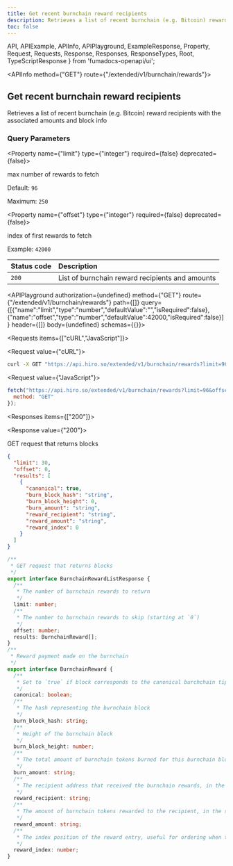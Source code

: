 ```yaml
---
title: Get recent burnchain reward recipients
description: Retrieves a list of recent burnchain (e.g. Bitcoin) reward recipients with the associated amounts and block info.
toc: false
---
```


  API,
  APIExample,
  APIInfo,
  APIPlayground,
  ExampleResponse,
  Property,
  Request,
  Requests,
  Response,
  Responses,
  ResponseTypes,
  Root,
  TypeScriptResponse
} from 'fumadocs-openapi/ui';

<Root baseUrl="https://api.hiro.so">

<API>

<APIInfo method={"GET"} route={"/extended/v1/burnchain/rewards"}>

## Get recent burnchain reward recipients

Retrieves a list of recent burnchain (e.g. Bitcoin) reward recipients with the associated amounts and block info
### Query Parameters

<Property name={"limit"} type={"integer"} required={false} deprecated={false}>

max number of rewards to fetch

<span>Default: `96`</span>

<span>Maximum: `250`</span>

</Property>

<Property name={"offset"} type={"integer"} required={false} deprecated={false}>

index of first rewards to fetch

<span>Example: `42000`</span>

</Property>

| Status code | Description |
| :------ | :------ |
| `200` | List of burnchain reward recipients and amounts |

<APIPlayground authorization={undefined} method={"GET"} route={"/extended/v1/burnchain/rewards"} path={[]} query={[{"name":"limit","type":"number","defaultValue":"","isRequired":false},{"name":"offset","type":"number","defaultValue":42000,"isRequired":false}]} header={[]} body={undefined} schemas={{}}>

</APIPlayground>

</APIInfo>

<APIExample>

<Requests items={["cURL","JavaScript"]}>

<Request value={"cURL"}>

```bash
curl -X GET "https://api.hiro.so/extended/v1/burnchain/rewards?limit=96&offset=42000"
```

</Request>

<Request value={"JavaScript"}>

```js
fetch("https://api.hiro.so/extended/v1/burnchain/rewards?limit=96&offset=42000", {
  method: "GET"
});
```

</Request>

</Requests>

<Responses items={["200"]}>

<Response value={"200"}>

GET request that returns blocks

<ResponseTypes>

<ExampleResponse>

```json
{
  "limit": 30,
  "offset": 0,
  "results": [
    {
      "canonical": true,
      "burn_block_hash": "string",
      "burn_block_height": 0,
      "burn_amount": "string",
      "reward_recipient": "string",
      "reward_amount": "string",
      "reward_index": 0
    }
  ]
}
```

</ExampleResponse>

<TypeScriptResponse>

```ts
/**
 * GET request that returns blocks
 */
export interface BurnchainRewardListResponse {
  /**
   * The number of burnchain rewards to return
   */
  limit: number;
  /**
   * The number to burnchain rewards to skip (starting at `0`)
   */
  offset: number;
  results: BurnchainReward[];
}
/**
 * Reward payment made on the burnchain
 */
export interface BurnchainReward {
  /**
   * Set to `true` if block corresponds to the canonical burchchain tip
   */
  canonical: boolean;
  /**
   * The hash representing the burnchain block
   */
  burn_block_hash: string;
  /**
   * Height of the burnchain block
   */
  burn_block_height: number;
  /**
   * The total amount of burnchain tokens burned for this burnchain block, in the smallest unit (e.g. satoshis for Bitcoin)
   */
  burn_amount: string;
  /**
   * The recipient address that received the burnchain rewards, in the format native to the burnchain (e.g. B58 encoded for Bitcoin)
   */
  reward_recipient: string;
  /**
   * The amount of burnchain tokens rewarded to the recipient, in the smallest unit (e.g. satoshis for Bitcoin)
   */
  reward_amount: string;
  /**
   * The index position of the reward entry, useful for ordering when there's more than one recipient per burnchain block
   */
  reward_index: number;
}
```

</TypeScriptResponse>

</ResponseTypes>

</Response>

</Responses>

</APIExample>

</API>

</Root>
